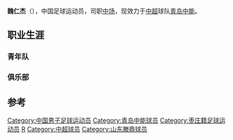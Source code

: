 {{noteta|G1=足球}}{{Football player infobox
| playername = 魏仁杰
| image =
| fullname = 魏仁杰
| height = 176厘米
| nickname =
| dateofbirth = {{Birth date and age|year=1991|month=2|day=18}}
| cityofbirth =  [[山东|山东]][[枣庄|枣庄]]
| countryofbirth = {{flagicon|CHN}}[[中国|中国]]
| currentclub = {{flagicon|CHN}}[[青岛中能|青岛中能]]
| clubnumber = 14
| position = [[中场|中场]]
| youthyears =
| youthclubs =
| years = 2009-
| clubs = {{flagicon|CHN}}[[青岛中能|青岛中能]]
| caps(goals) = 10 (0)
| nationalyears =
| nationalteam =
| nationalcaps(goals) =
| pcupdate = 2009年3月25日 (三) 10:39 (UTC)
| ntupdate = 2009年3月25日 (三) 10:39 (UTC)
| manageryears =
| managerclubs =
}}

'''魏仁杰'''（{{bd|1991年|2月18日|catIdx=W}}），中国足球运动员，司职[[中场|中场]]，现效力于[[中超|中超]]球队[[青岛中能|青岛中能]]。
==职业生涯==
===青年队===
===俱乐部===

==参考==
{{reflist}}

{{足球运动员小作品}}

{{2009年青岛中能名单}}
{{2010年中超分类名单青岛}}
{{2011年中超分类名单青岛}}
{{2012年中超分类名单青岛}}
{{2013年中乙分类名单山东滕鼎}}
{{2014年中乙分类名单南京钱宝}}
{{2015年中乙分类名单南京钱宝}}
{{2016年中乙分类名单成都}}
{{2017年中乙分类名单陕西}}
{{2018年中乙分类名单陕西}}

{{DEFAULTSORT:WEI Renjie}}
[[Category:中国男子足球运动员|Category:中国男子足球运动员]]
[[Category:青岛中能球员|Category:青岛中能球员]]
[[Category:枣庄籍足球运动员|Category:枣庄籍足球运动员]]
[[Category:魏姓|R]]
[[Category:中超球员|Category:中超球员]]
[[Category:山东滕鼎球员|Category:山东滕鼎球员]]